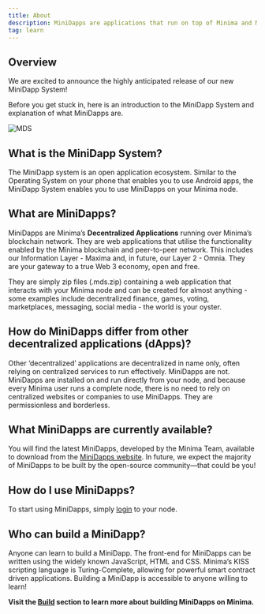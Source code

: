 --- 
title: About 
description: MiniDapps are applications that run on top of Minima and Maxima.
tag: learn
---


## Overview

We are excited to announce the highly anticipated release of our new MiniDapp System! 

Before you get stuck in, here is an introduction to the MiniDapp System and explanation of what MiniDapps are.

![MDS](/img/runanode/mds_hub.png)

## What is the MiniDapp System?
The MiniDapp system is an open application ecosystem.
Similar to the Operating System on your phone that enables you to use Android apps, the MiniDapp System enables you to use MiniDapps on your Minima node.

## What are MiniDapps?
MiniDapps are Minima’s **Decentralized Applications** running over Minima’s blockchain network. They are web applications that utilise the functionality enabled by the Minima blockchain and peer-to-peer network. This includes our Information Layer - Maxima and, in future, our Layer 2 - Omnia.
They are your gateway to a true Web 3 economy, open and free.

They are simply zip files (.mds.zip) containing a web application that interacts with your Minima node and can be created for almost anything - some examples include decentralized finance, games, voting, marketplaces, messaging, social media - the world is your oyster.      


## How do MiniDapps differ from other decentralized applications (dApps)?
Other ‘decentralized’ applications are decentralized in name only, often relying on centralized services to run effectively. MiniDapps are not. MiniDapps are installed on and run directly from your node, and because every Minima user runs a complete node, there is no need to rely on centralized websites or companies to use MiniDapps. They are permissionless and borderless.


## What MiniDapps are currently available?
You will find the latest MiniDapps, developed by the Minima Team, available to download from the [MiniDapps website](https://minidapps.minima.global/).
In future, we expect the majority of MiniDapps to be built by the open-source community—that could be you!

## How do I use MiniDapps?
To start using MiniDapps, simply [login](/docs/user-guides/login) to your node.

## Who can build a MiniDapp?
Anyone can learn to build a MiniDapp. 
The front-end for MiniDapps can be written using the widely known JavaScript, HTML and CSS. Minima’s KISS scripting language is Turing-Complete, allowing for powerful smart contract driven applications. Building a MiniDapp is accessible to anyone willing to learn! 

**Visit the [Build](/docs/development) section to learn more about building MiniDapps on Minima.**
